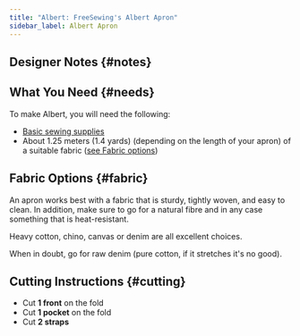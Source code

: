 ```yaml
---
title: "Albert: FreeSewing's Albert Apron"
sidebar_label: Albert Apron
---
```



<DocusaurusDoc>
  <DesignInfo design="albert" noDocsLink />
</DocusaurusDoc>

## Designer Notes {#notes}

<Notes />

## What You Need {#needs}

To make Albert, you will need the following:

- [Basic sewing supplies](/docs/sewing/basic-sewing-supplies)
- About 1.25 meters (1.4 yards) (depending on the length of your apron) of a suitable fabric ([see Fabric options](/docs/designs/albert#fabric))

## Fabric Options {#fabric}

An apron works best with a fabric that is sturdy, tightly woven, and easy to clean.
In addition, make sure to go for a natural fibre and in any case something that is
heat-resistant.

Heavy cotton, chino, canvas or denim are all excellent choices.

When in doubt, go for raw denim (pure cotton, if it stretches it's no good).

## Cutting Instructions {#cutting}

- Cut **1 front** on the fold
- Cut **1 pocket** on the fold
- Cut **2 straps**
